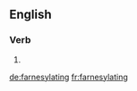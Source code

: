 ==English==

===Verb===
{{head|en|present participle}}

# {{present participle of|farnesylate|lang=en|nocat=1}}

[[de:farnesylating]]
[[fr:farnesylating]]